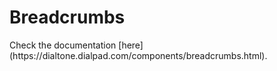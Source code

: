 
<Meta of={BreadcrumbsStories}/>

# Breadcrumbs

<Subtitle>
  Check the documentation [here](https://dialtone.dialpad.com/components/breadcrumbs.html).
</Subtitle>
